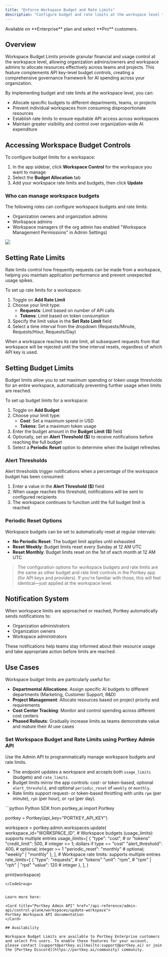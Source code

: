 ```yaml
---
title: "Enforce Workspace Budget and Rate Limits"
description: "Configure budget and rate limits at the workspace level to effectively manage AI spending and resource allocation"
---
```


<Info>
Available on **Enterprise** plan and select **Pro** customers.
</Info>

## Overview

Workspace Budget Limits provide granular financial and usage control at the workspace level, allowing organization admins/owners and workspace admins to allocate resources effectively across teams and projects. This feature complements API key-level budget controls, creating a comprehensive governance framework for AI spending across your organization.

By implementing budget and rate limits at the workspace level, you can:

- Allocate specific budgets to different departments, teams, or projects
- Prevent individual workspaces from consuming disproportionate resources
- Establish rate limits to ensure equitable API access across workspaces
- Maintain greater visibility and control over organization-wide AI expenditure

## Accessing Workspace Budget Controls

To configure budget limits for a workspace:

1. In the app sidebar, click **Workspace Control** for the workspace you want to manage
2. Select the **Budget Allocation** tab
3. Add your workspace rate limits and budgets, then click **Update**

### Who can manage workspace budgets

<Note>
The following roles can configure workspace budgets and rate limits:

- Organization owners and organization admins
- Workspace admins
- Workspace managers (if the org admin has enabled "Workspace Management Permissions" in Admin Settings)

</Note>


<Frame title="Workspace Management Permissions">
  <img src="/images/product/administration/workspace-budget-and-rate-limits.png"/>

</Frame>


## Setting Rate Limits

Rate limits control how frequently requests can be made from a workspace, helping you maintain application performance and prevent unexpected usage spikes.

To set up rate limits for a workspace:

1. Toggle on **Add Rate Limit**
2. Choose your limit type:
   - **Requests**: Limit based on number of API calls
   - **Tokens**: Limit based on token consumption
3. Specify the limit value in the **Set Rate Limit** field
4. Select a time interval from the dropdown (Requests/Minute, Requests/Hour, Requests/Day)


When a workspace reaches its rate limit, all subsequent requests from that workspace will be rejected until the time interval resets, regardless of which API key is used.

## Setting Budget Limits

Budget limits allow you to set maximum spending or token usage thresholds for an entire workspace, automatically preventing further usage when limits are reached.

To set up budget limits for a workspace:

1. Toggle on **Add Budget**
2. Choose your limit type:
   - **Cost**: Set a maximum spend in USD
   - **Tokens**: Set a maximum token usage
3. Enter the budget amount in the **Budget Limit ($)** field
4. Optionally, set an **Alert Threshold ($)** to receive notifications before reaching the full budget
5. Select a **Periodic Reset** option to determine when the budget refreshes


### Alert Thresholds

Alert thresholds trigger notifications when a percentage of the workspace budget has been consumed:

1. Enter a value in the **Alert Threshold ($)** field
2. When usage reaches this threshold, notifications will be sent to configured recipients
3. The workspace continues to function until the full budget limit is reached

### Periodic Reset Options

Workspace budgets can be set to automatically reset at regular intervals:

- **No Periodic Reset**: The budget limit applies until exhausted
- **Reset Weekly**: Budget limits reset every Sunday at 12 AM UTC
- **Reset Monthly**: Budget limits reset on the 1st of each month at 12 AM UTC

> The configuration options for workspace budgets and rate limits are the same as other budget and rate limit controls in the Portkey app (for API keys and providers). If you're familiar with those, this will feel identical—just applied at the workspace level.


## Notification System

When workspace limits are approached or reached, Portkey automatically sends notifications to:

- Organization administrators
- Organization owners
- Workspace administrators

These notifications help teams stay informed about their resource usage and take appropriate action before limits are reached.

## Use Cases

Workspace budget limits are particularly useful for:

- **Departmental Allocations**: Assign specific AI budgets to different departments (Marketing, Customer Support, R&D)
- **Project Management**: Allocate resources based on project priority and requirements
- **Cost Center Tracking**: Monitor and control spending across different cost centers
- **Phased Rollouts**: Gradually increase limits as teams demonstrate value and mature their AI use cases






### Set Workspace Budget and Rate Limits using Portkey Admin API

Use the Admin API to programmatically manage workspace budgets and rate limits.

- The endpoint updates a workspace and accepts both `usage_limits` (budgets) and `rate_limits`.
- Budget limits mirror the app controls: cost- or token-based, optional `alert_threshold`, and optional `periodic_reset` of `weekly` or `monthly`.
- Rate limits support request- or token-based throttling with units `rpm` (per minute), `rph` (per hour), or `rpd` (per day).

<CodeGroup>
```python Python SDK
from portkey_ai import Portkey

portkey = Portkey(api_key="PORTKEY_API_KEY")

workspace = portkey.admin.workspaces.update(
    workspace_id="WORKSPACE_ID",
    # Workspace budgets (usage_limits): supports multiple entries
    usage_limits=[
        {
            "type": "cost",            # or "tokens"
            "credit_limit": 500,       # integer >= 1; dollars if type == "cost"
            "alert_threshold": 400,    # optional; integer >= 1
            "periodic_reset": "monthly"  # optional; "weekly" | "monthly"
        },
    ],
    # Workspace rate limits: supports multiple entries
    rate_limits=[
        {
            "type": "requests",  # or "tokens"
            "unit": "rpm",       # "rpm" | "rph" | "rpd"
            "value": 120         # integer
        },
    ],
)

print(workspace)
```
</CodeGroup>


Learn more here:

<Card title="Portkey Admin API" href="/api-reference/admin-api/control-plane/workspaces/update-workspace">
Portkey Workspace API documentation
</Card>

## Availability

Workspace Budget Limits are available to Portkey Enterprise customers and select Pro users. To enable these features for your account, please contact [support@portkey.ai](mailto:support@portkey.ai) or join the [Portkey Discord](https://portkey.ai/community) community.
